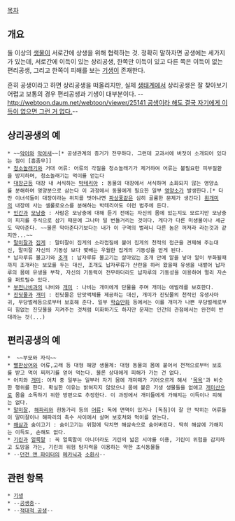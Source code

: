 [[목차]]
== 개요 ==
둘 이상의 [[생물]]이 서로간에 상생을 위해 협력하는 것. 정확히 말하자면 공생에는 세가지가 있는데, 서로간에 이득이 있는 상리공생, 한쪽만 이득이 있고 다른 쪽은 이득이 없는 편리공생, 그리고 한쪽이 피해를 보는 [[기생]]이 존재한다.

흔히 공생이라고 하면 상리공생을 떠올리지만, 실제 [[생태계]]에서 상리공생은 잘 찾아보기 어렵고 보통의 경우 편리공생과 기생이 대부분이다. --[[http://webtoon.daum.net/webtoon/viewer/25141 공생이라 해도 결국 자기에게 이득이 없으면 그런 거 없다.]]-- 

== 상리공생의 예 ==
 * ~~[[악어]]와 [[악어새]]~~[* 공생관계의 증거가 전무하다. 그런데 교과서에 버젓이 소개되어 있다는 점이 [흠좀무]]
 * [[청소놀래기]]와 거대 어류: 어류의 각질을 청소놀래기가 제거하여 어류는 불필요한 피부질환을 방지하며, 청소놀래기는 먹이를 얻는다
 * [[대장균]]등 대장 내 서식하는 [[박테리아]] : 동물의 대장에서 서식하며 소화되지 않는 영양소를 분해하여 영양분으로 삼는다 이 과정에서 동물에게 필요한 일부 [[영양소]]가 발생한다.[* 다만 이녀석들이 대장이라는 위치를 벗어나면 [[파상풍]]같은 심히 골룸한 문제가 생긴다] [[흰개미]]의 내장에 사는 셀룰로오스를 분해하는 박테리아도 이런 범주에 든다.
 * [[인간]]과 [[모낭충]] : 사람은 모낭충에 대해 듣기 전에는 자신의 몸에 있는지도 모르지만 모낭충이 피지를 주식으로 삼기 때문에 그나마 덜 번들거리는 것이다. 게다가 다른 미생물이나 세균도 막아준다. ~~물론 막아준다기보다는 내가 이 구역의 벌레니 다른 놈은 꺼져라 라는것과 같지만...~~
 * [[말미잘]]과 [[집게]] : 말미잘이 집게의 소라껍질에 붙어 집게의 천적의 접근을 견제해 주는대신, 말미잘 자신의 기동성 보다 몇배는 우월한 집게의 기동성을 얻게 된다.
 * 납자루류 물고기와 [[조개]] : 납자루류 물고기는 살아있는 조개 안에 알을 낳아 알이 부화될때까지 조개라는 보모를 두는 대신, 조개도 납자루류가 산란을 하러 왔을때 유생을 내뱉어 납자루의 몸에 유생을 부착, 자신의 기동력이 전무하더라도 납자루의 기동성을 이용하여 멀리 자손을 퍼트릴수 있다.
 * [[부전나비과]]의 나비와 [[개미]] : 나비는 개미에게 단물을 주며 개미는 애벌레를 보호한다.
 * [[진딧물]]과 [[개미]] : 진딧물은 단맛액체를 제공하는 대신, 개미가 진딧물의 천적인 유생사마귀, 무당벌레등으로부터 보호해 준다. 일부 [[학습만화]] 등에서는 이를 개미가 나쁜 무당벌레로부터 힘없는 진딧물을 지켜주는 것처럼 미화하기도 하지만 문제는 인간의 관점에서는 완전히 반대라는 것(...)
== 편리공생의 예 ==
 *  ~~부모와 자식~~
 * [[빨판상어]]와 어류,고래 등 대형 해양 생물체: 대형 동물의 몸에 붙어서 천적으로부터 보호를 받고 먹이 찌꺼기를 얻어 먹는다. 물론 상대에게 피해가 가는 건 없다. 
 * 어치와 [[개미]]: 어치 중 일부는 일부러 자기 몸에 개미떼가 기어오르게 해서 '[[목욕]]'과 비슷한 행위를 한다. 확실한 이유는 밝혀지지 않았으나 몸에 붙은 기생 생물들을 없애고 [[개미산]]으로 몸을 소독하기 위한 방편으로 추정한다. 이 과정에서 개미들에게 가해지는 이득이나 피해는 없다.
 * [[말미잘]], [[해파리]]와 흰동가리 등의 [[어류]]: 독에 면역이 있거나 [독침]이 잘 안 박히는 어류들이 말미잘이나 해파리의 촉수 사이에서 살며 보호처와 먹이를 얻는다. 
 * [[해삼]]과 숨이고기 : 숨이고기는 위험에 닥치면 해삼속으로 숨어버린다. 딱히 해삼에 가해지는 이득도, 손해도 없다.
 * [[기린]]과 [[얼룩말]] : 꼭 얼룩말이 아니더라도 기린의 넓은 시야를 이용, 기린이 위험을 감지하고 도망을 가는, 기린의 위험 탐지력을 이용하는 약한 초식동물들
 * --[[던전 앤 파이터]]의 [[메카닉(던전 앤 파이터)|메카닉]]과 [[소환사(던전 앤 파이터)|소환사]]--
== 관련 항목 ==
 * [[기생]]
 * --[[공생충]]--
 * --[[적대적 공생]]--
